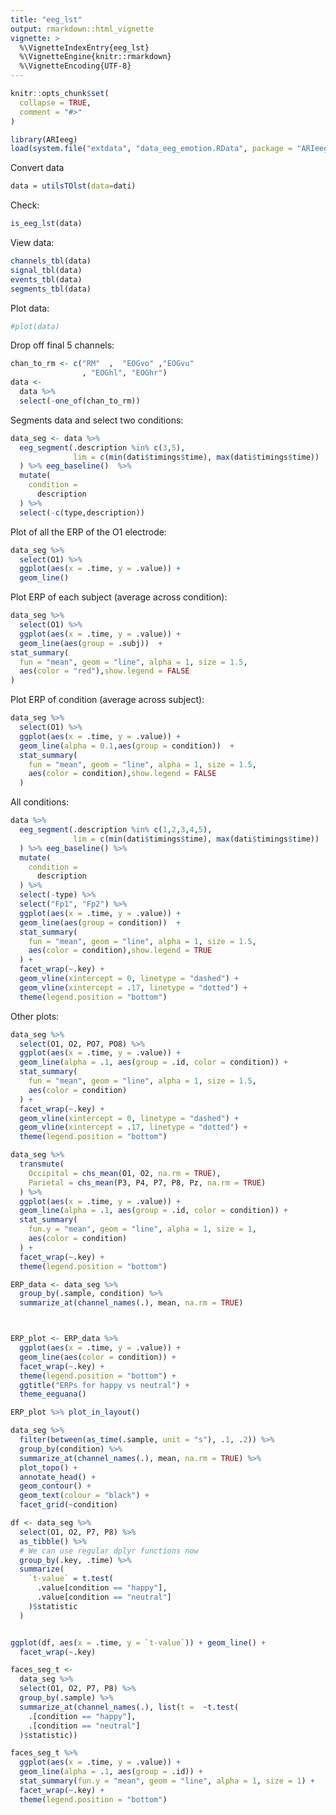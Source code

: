 ```yaml
---
title: "eeg_lst"
output: rmarkdown::html_vignette
vignette: >
  %\VignetteIndexEntry{eeg_lst}
  %\VignetteEngine{knitr::rmarkdown}
  %\VignetteEncoding{UTF-8}
---
```


```r
knitr::opts_chunk$set(
  collapse = TRUE,
  comment = "#>"
)
```

```r
library(ARIeeg)
load(system.file("extdata", "data_eeg_emotion.RData", package = "ARIeeg"))
```

Convert data 

```r
data = utilsTOlst(data=dati)
```

Check:

```r
is_eeg_lst(data)
```

View data:

```r
channels_tbl(data)
signal_tbl(data)
events_tbl(data)
segments_tbl(data)
```

Plot data:

```r
#plot(data) 
```

Drop off final 5 channels: 

```r
chan_to_rm <- c("RM"  ,  "EOGvo" ,"EOGvu"
                , "EOGhl", "EOGhr")
data <- 
  data %>%
  select(-one_of(chan_to_rm))
```

Segments data and select two conditions:

```r
data_seg <- data %>%
  eeg_segment(.description %in% c(3,5),
              lim = c(min(dati$timings$time), max(dati$timings$time))
  ) %>% eeg_baseline()  %>%
  mutate(
    condition =
      description
  ) %>%
  select(-c(type,description))
```

Plot of all the ERP of the O1 electrode:

```r
data_seg %>%
  select(O1) %>%
  ggplot(aes(x = .time, y = .value)) +
  geom_line()
```

Plot ERP of each subject (average across condition):

```r
data_seg %>%
  select(O1) %>%
  ggplot(aes(x = .time, y = .value)) +
  geom_line(aes(group = .subj))  +
stat_summary(
  fun = "mean", geom = "line", alpha = 1, size = 1.5,
  aes(color = "red"),show.legend = FALSE
) 
```

Plot ERP of condition (average across subject):

```r

data_seg %>%
  select(O1) %>%
  ggplot(aes(x = .time, y = .value)) +
  geom_line(alpha = 0.1,aes(group = condition))  +
  stat_summary(
    fun = "mean", geom = "line", alpha = 1, size = 1.5,
    aes(color = condition),show.legend = FALSE
  ) 
```

All conditions:

```r
data %>%
  eeg_segment(.description %in% c(1,2,3,4,5),
              lim = c(min(dati$timings$time), max(dati$timings$time))
  ) %>% eeg_baseline() %>%
  mutate(
    condition =
      description
  ) %>%
  select(-type) %>%
  select("Fp1", "Fp2") %>%
  ggplot(aes(x = .time, y = .value)) +
  geom_line(aes(group = condition))  +
  stat_summary(
    fun = "mean", geom = "line", alpha = 1, size = 1.5,
    aes(color = condition),show.legend = TRUE
  ) +
  facet_wrap(~.key) +
  geom_vline(xintercept = 0, linetype = "dashed") +
  geom_vline(xintercept = .17, linetype = "dotted") +
  theme(legend.position = "bottom")
```

Other plots:

```r
data_seg %>%
  select(O1, O2, PO7, PO8) %>%
  ggplot(aes(x = .time, y = .value)) +
  geom_line(alpha = .1, aes(group = .id, color = condition)) +
  stat_summary(
    fun = "mean", geom = "line", alpha = 1, size = 1.5,
    aes(color = condition)
  ) +
  facet_wrap(~.key) +
  geom_vline(xintercept = 0, linetype = "dashed") +
  geom_vline(xintercept = .17, linetype = "dotted") +
  theme(legend.position = "bottom")

```

```r

data_seg %>%
  transmute(
    Occipital = chs_mean(O1, O2, na.rm = TRUE),
    Parietal = chs_mean(P3, P4, P7, P8, Pz, na.rm = TRUE)
  ) %>%
  ggplot(aes(x = .time, y = .value)) +
  geom_line(alpha = .1, aes(group = .id, color = condition)) +
  stat_summary(
    fun.y = "mean", geom = "line", alpha = 1, size = 1,
    aes(color = condition)
  ) +
  facet_wrap(~.key) +
  theme(legend.position = "bottom")
```

```r
ERP_data <- data_seg %>%
  group_by(.sample, condition) %>%
  summarize_at(channel_names(.), mean, na.rm = TRUE)



ERP_plot <- ERP_data %>%
  ggplot(aes(x = .time, y = .value)) +
  geom_line(aes(color = condition)) +
  facet_wrap(~.key) +
  theme(legend.position = "bottom") +
  ggtitle("ERPs for happy vs neutral") +
  theme_eeguana()

ERP_plot %>% plot_in_layout()

```

```r
data_seg %>%
  filter(between(as_time(.sample, unit = "s"), .1, .2)) %>%
  group_by(condition) %>%
  summarize_at(channel_names(.), mean, na.rm = TRUE) %>%
  plot_topo() +
  annotate_head() +
  geom_contour() +
  geom_text(colour = "black") +
  facet_grid(~condition)

```

```r
df <- data_seg %>%
  select(O1, O2, P7, P8) %>%
  as_tibble() %>%
  # We can use regular dplyr functions now
  group_by(.key, .time) %>%
  summarize(
    `t-value` = t.test(
      .value[condition == "happy"],
      .value[condition == "neutral"]
    )$statistic
  )


ggplot(df, aes(x = .time, y = `t-value`)) + geom_line() +
  facet_wrap(~.key)

```

```r

faces_seg_t <-
  data_seg %>%
  select(O1, O2, P7, P8) %>%
  group_by(.sample) %>%
  summarize_at(channel_names(.), list(t =  ~t.test(
    .[condition == "happy"],
    .[condition == "neutral"]
  )$statistic))

faces_seg_t %>%
  ggplot(aes(x = .time, y = .value)) +
  geom_line(alpha = .1, aes(group = .id)) +
  stat_summary(fun.y = "mean", geom = "line", alpha = 1, size = 1) +
  facet_wrap(~.key) +
  theme(legend.position = "bottom")
```

